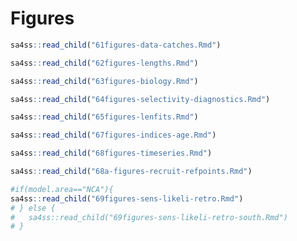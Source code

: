 \clearpage
# Figures


```r
sa4ss::read_child("61figures-data-catches.Rmd")
```


```r
sa4ss::read_child("62figures-lengths.Rmd")
```


```r
sa4ss::read_child("63figures-biology.Rmd")
```

\FloatBarrier

```r
sa4ss::read_child("64figures-selectivity-diagnostics.Rmd")
```

\FloatBarrier


```r
sa4ss::read_child("65figures-lenfits.Rmd")
```



\FloatBarrier

```r
sa4ss::read_child("67figures-indices-age.Rmd")
```


\FloatBarrier

```r
sa4ss::read_child("68figures-timeseries.Rmd")
```

\FloatBarrier

```r
sa4ss::read_child("68a-figures-recruit-refpoints.Rmd")
```

\FloatBarrier

```r
#if(model.area=="NCA"){
sa4ss::read_child("69figures-sens-likeli-retro.Rmd")
# } else {
#   sa4ss::read_child("69figures-sens-likeli-retro-south.Rmd")
# }
```